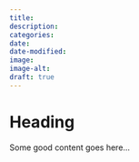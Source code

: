 ```yaml
---
title: 
description: 
categories: 
date: 
date-modified:
image: 
image-alt: 
draft: true
---
```


# Heading 
Some good content goes here...
